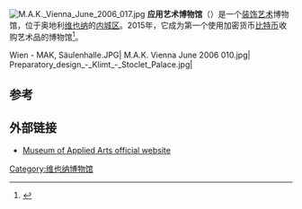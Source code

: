 [[File:M.A.K._Vienna_June_2006_017.jpg|thumb]]
'''应用艺术博物馆'''（{{lang-de|Museum für angewandte Kunst}}）是一个[[装饰艺术|装饰艺术]]博物馆，位于奥地利[[维也纳|维也纳]]的[[内城区_(维也纳)|内城区]]。2015年，它成为第一个使用加密货币[[比特币|比特币]]收购艺术品的博物馆<ref>{{cite news|title=MAK Vienna becomes first museum to acquire art using bitcoin|url=http://www.artnews.com/2015/04/24/mak-vienna-becomes-first-museum-to-acquire-art-using-bitcoin-a-harm-van-den-dorpel/|accessdate=April 28, 2015|publisher=Art News|archive-date=2015-05-18|archive-url=https://web.archive.org/web/20150518081516/http://www.artnews.com/2015/04/24/mak-vienna-becomes-first-museum-to-acquire-art-using-bitcoin-a-harm-van-den-dorpel/|dead-url=no}}</ref>。

<gallery>
Wien - MAK, Säulenhalle.JPG|
M.A.K. Vienna June 2006 010.jpg|
Preparatory_design_-_Klimt_-_Stoclet_Palace.jpg|
</gallery>

==参考==
{{Reflist}}

==外部链接==
*[https://web.archive.org/web/20160608114418/http://www.mak.at/en/mak_now Museum of Applied Arts official website]
{{coord|48|12|27|N|16|22|54|E|region:AT_type:landmark_source:kolossus-dewiki|display=title}}
[[Category:维也纳博物馆|Category:维也纳博物馆]]